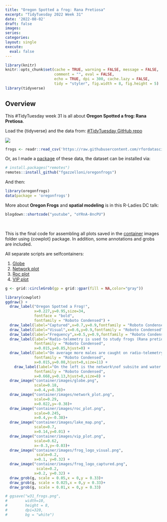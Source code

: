 ```yaml
---
title: "Oregon Spotted a frog: Rana Pretiosa"
excerpt: "TidyTuesday 2022 Week 31"
date: '2022-08-02'
draft: false
images:
series:
categories: 
layout: single
execute: 
  eval: false
---
```


```r
library(knitr)
knitr::opts_chunk$set(cache = TRUE, warning = FALSE, message = FALSE, 
                      comment = "", eval = FALSE,
                      echo = TRUE, dpi = 300, cache.lazy = FALSE,
                      tidy = "styler", fig.width = 8, fig.height = 5)
library(tidyverse)
```

## Overview

This #TidyTuesday week 31 is all about **Oregon Spotted a frog: Rana Pretiosa**.

Load the {tidyverse} and the data from: [#TidyTuesday GitHub repo](https://github.com/rfordatascience/tidytuesday/tree/master/data/2022/2022-08-02)

![](featured.png)

```r
frogs <- readr::read_csv('https://raw.githubusercontent.com/rfordatascience/tidytuesday/master/data/2022/2022-08-02/frogs.csv')
```

Or, as I made a [package](https://github.com/Fgazzelloni/oregonfrogs) of these data, the dataset can be installed via:

```r
# install.packages("remotes")
remotes::install_github("fgazzelloni/oregonfrogs")
```

And then:

```r
library(oregonfrogs)
data(package = 'oregonfrogs')
```

More about **Oregon Frogs** and **spatial modeling** is in this R-Ladies DC talk:

```r
blogdown::shortcode("youtube", "oYRnA-8ncPU")
```

</br>

This is the final code for assembling all plots saved in the [container](https://github.com/Fgazzelloni/TidyTuesday/tree/main/data/2022/w31_frogs/container) images folder using {cowplot} package. In addition, some annotations and grobs are included.

All separate scripts are selfcontainers:

1.  [Globe](https://github.com/Fgazzelloni/TidyTuesday/blob/main/data/2022/w31_frogs/container/scripts/globe.R)
2.  [Network plot](https://github.com/Fgazzelloni/TidyTuesday/blob/main/data/2022/w31_frogs/container/scripts/network_plot.R)
3.  [Roc plot](https://github.com/Fgazzelloni/TidyTuesday/blob/main/data/2022/w31_frogs/container/scripts/roc_plot.R)
4.  [VIP plot](https://github.com/Fgazzelloni/TidyTuesday/blob/main/data/2022/w31_frogs/container/scripts/vip_plot.R)

```r
g <- grid::circleGrob(gp = grid::gpar(fill = NA,color="gray"))
```

```r
library(cowplot)
ggdraw() +
  draw_label("Oregon Spotted a Frog!", 
             x=0.227,y=0.95,size=34,
             fontface = "bold",
             fontfamily = "Roboto Condensed") +
  draw_label(label="Captured",x=0.7,y=0.9,fontfamily = "Roboto Condensed") +
  draw_label(label="Visual",x=0.6,y=0.9,fontfamily = "Roboto Condensed") +
  draw_label(label="Frequency",x=0.5,y=0.9,fontfamily = "Roboto Condensed") +
  draw_label(label="Radio-telemetry is used to study frogs (Rana pretiosa)\nat Crane Prairie Reservoir in Oregon.\nIndividual frog location tracking occurred roughly\nweekly between September and late November of 2018.",
             fontfamily = "Roboto Condensed",
             x=0.015,y=0.85,hjust=0) +
  draw_label(label="On average more males are caught on radio-telemetry\nfrequencies than females. In the map the grey circles\nindicate the tracking location ranges based on mean\nrange difference among frequencies in same subsite. \n\nDataSource: #TidyTuesday 2022 week31\n@USGS data & @fgazzelloni | DataViz: Federica Gazzelloni",
             fontfamily = "Roboto Condensed",
             x=0.015,y=0.08,hjust=0,size=11) +
    draw_label(label="On the left is the network\nof subsite and water type,\nit shows more frogs are\ncaptured in specific locations.\n\nOn the right is the models\nranking among many models.\nRandom Forest is the best\nperforming. Results shows on\naverage male are twice more\nlikely to get caught than\nfemales. More info:\nfedericagazzelloni.netlify.app",
             fontfamily = "Roboto Condensed",
             x=0.668,y=0.13,hjust=0,size=8) +
  draw_image("container/images/globe.png",
             scale=0.18,
             x=0.4,y=0.38)+
  draw_image("container/images/network_plot.png",
             scale=0.29,
             x=0.022,y=-0.38)+
  draw_image("container/images/roc_plot.png",
             scale=0.245,
             x=0.4,y=-0.38)+
  draw_image("container/images/lake_map.png",
             scale=0.7,
             x=0.14,y=0.01) +
  draw_image("container/images/vip_plot.png",
             scale=0.62,
             x=-0.3,y=-0.03)+
  draw_image("container/images/frog_logo_visual.png", 
              scale=0.2,
             x=0.1, y=0.32) +
  draw_image("container/images/frog_logo_captured.png",
              scale=0.2,
             x=0.2, y=0.32) +
  draw_grob(g, scale = 0.05,x = 0,y = 0.33)+
  draw_grob(g, scale = 0.025,x = 0,y = 0.33)+
  draw_grob(g, scale = 0.01,x = 0,y = 0.33)
```

```r
# ggsave("w31_frogs.png",
#        width=10,
#        height = 8,
#        dpi=320,
#        bg = "white")
```
